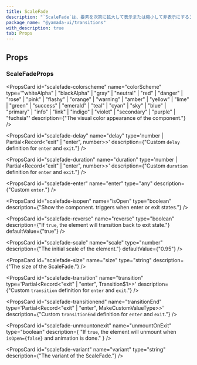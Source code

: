 ```yaml
---
title: ScaleFade
description: "`ScaleFade`は、要素を次第に拡大して表示または縮小して非表示にするコンポーネントです。"
package_name: "@yamada-ui/transitions"
with_description: true
tab: Props
---
```


## Props

### ScaleFadeProps

<PropsCard id="scalefade-about" name="about" type="string" />

<PropsCard id="scalefade-accesskey" name="accessKey" type="string" />

<PropsCard
  id="scalefade-aria-activedescendant"
  name="aria-activedescendant"
  type="string"
/>

<PropsCard id="scalefade-aria-atomic" name="aria-atomic" type="Booleanish" />

<PropsCard
  id="scalefade-aria-autocomplete"
  name="aria-autocomplete"
  type='"list" | "none" | "inline" | "both"'
/>

<PropsCard
  id="scalefade-aria-braillelabel"
  name="aria-braillelabel"
  type="string"
/>

<PropsCard
  id="scalefade-aria-brailleroledescription"
  name="aria-brailleroledescription"
  type="string"
/>

<PropsCard id="scalefade-aria-busy" name="aria-busy" type="Booleanish" />

<PropsCard
  id="scalefade-aria-checked"
  name="aria-checked"
  type='boolean | "true" | "false" | "mixed"'
/>

<PropsCard id="scalefade-aria-colcount" name="aria-colcount" type="number" />

<PropsCard id="scalefade-aria-colindex" name="aria-colindex" type="number" />

<PropsCard
  id="scalefade-aria-colindextext"
  name="aria-colindextext"
  type="string"
/>

<PropsCard id="scalefade-aria-colspan" name="aria-colspan" type="number" />

<PropsCard id="scalefade-aria-controls" name="aria-controls" type="string" />

<PropsCard
  id="scalefade-aria-current"
  name="aria-current"
  type='type ONLY_FOR_FORMAT =
  | boolean
  | "time"
  | "true"
  | "false"
  | "step"
  | "page"
  | "location"
  | "date"'
/>

<PropsCard
  id="scalefade-aria-describedby"
  name="aria-describedby"
  type="string"
/>

<PropsCard
  id="scalefade-aria-description"
  name="aria-description"
  type="string"
/>

<PropsCard id="scalefade-aria-details" name="aria-details" type="string" />

<PropsCard
  id="scalefade-aria-disabled"
  name="aria-disabled"
  type="Booleanish"
/>

<PropsCard
  id="scalefade-aria-dropeffect"
  name="aria-dropeffect"
  type='"link" | "none" | "copy" | "move" | "execute" | "popup"'
/>

<PropsCard
  id="scalefade-aria-errormessage"
  name="aria-errormessage"
  type="string"
/>

<PropsCard
  id="scalefade-aria-expanded"
  name="aria-expanded"
  type="Booleanish"
/>

<PropsCard id="scalefade-aria-flowto" name="aria-flowto" type="string" />

<PropsCard id="scalefade-aria-grabbed" name="aria-grabbed" type="Booleanish" />

<PropsCard
  id="scalefade-aria-haspopup"
  name="aria-haspopup"
  type='type ONLY_FOR_FORMAT =
  | boolean
  | "dialog"
  | "menu"
  | "true"
  | "false"
  | "grid"
  | "listbox"
  | "tree"'
/>

<PropsCard id="scalefade-aria-hidden" name="aria-hidden" type="Booleanish" />

<PropsCard
  id="scalefade-aria-invalid"
  name="aria-invalid"
  type='boolean | "true" | "false" | "grammar" | "spelling"'
/>

<PropsCard
  id="scalefade-aria-keyshortcuts"
  name="aria-keyshortcuts"
  type="string"
/>

<PropsCard id="scalefade-aria-label" name="aria-label" type="string" />

<PropsCard
  id="scalefade-aria-labelledby"
  name="aria-labelledby"
  type="string"
/>

<PropsCard id="scalefade-aria-level" name="aria-level" type="number" />

<PropsCard
  id="scalefade-aria-live"
  name="aria-live"
  type='"off" | "assertive" | "polite"'
/>

<PropsCard id="scalefade-aria-modal" name="aria-modal" type="Booleanish" />

<PropsCard
  id="scalefade-aria-multiline"
  name="aria-multiline"
  type="Booleanish"
/>

<PropsCard
  id="scalefade-aria-multiselectable"
  name="aria-multiselectable"
  type="Booleanish"
/>

<PropsCard
  id="scalefade-aria-orientation"
  name="aria-orientation"
  type='"horizontal" | "vertical"'
/>

<PropsCard id="scalefade-aria-owns" name="aria-owns" type="string" />

<PropsCard
  id="scalefade-aria-placeholder"
  name="aria-placeholder"
  type="string"
/>

<PropsCard id="scalefade-aria-posinset" name="aria-posinset" type="number" />

<PropsCard
  id="scalefade-aria-pressed"
  name="aria-pressed"
  type='boolean | "true" | "false" | "mixed"'
/>

<PropsCard
  id="scalefade-aria-readonly"
  name="aria-readonly"
  type="Booleanish"
/>

<PropsCard
  id="scalefade-aria-relevant"
  name="aria-relevant"
  type='type ONLY_FOR_FORMAT =
  | "text"
  | "all"
  | "additions"
  | "additions removals"
  | "additions text"
  | "removals"
  | "removals additions"
  | "removals text"
  | "text additions"
  | "text removals"'
/>

<PropsCard
  id="scalefade-aria-required"
  name="aria-required"
  type="Booleanish"
/>

<PropsCard
  id="scalefade-aria-roledescription"
  name="aria-roledescription"
  type="string"
/>

<PropsCard id="scalefade-aria-rowcount" name="aria-rowcount" type="number" />

<PropsCard id="scalefade-aria-rowindex" name="aria-rowindex" type="number" />

<PropsCard
  id="scalefade-aria-rowindextext"
  name="aria-rowindextext"
  type="string"
/>

<PropsCard id="scalefade-aria-rowspan" name="aria-rowspan" type="number" />

<PropsCard
  id="scalefade-aria-selected"
  name="aria-selected"
  type="Booleanish"
/>

<PropsCard id="scalefade-aria-setsize" name="aria-setsize" type="number" />

<PropsCard
  id="scalefade-aria-sort"
  name="aria-sort"
  type='"none" | "ascending" | "descending" | "other"'
/>

<PropsCard id="scalefade-aria-valuemax" name="aria-valuemax" type="number" />

<PropsCard id="scalefade-aria-valuemin" name="aria-valuemin" type="number" />

<PropsCard id="scalefade-aria-valuenow" name="aria-valuenow" type="number" />

<PropsCard id="scalefade-aria-valuetext" name="aria-valuetext" type="string" />

<PropsCard
  id="scalefade-as"
  name="as"
  type='"symbol" | "object" | "a" | "abbr" | "address" | "area" | "article" | "aside" | "audio" | "b" | "base" | "bdi" | "bdo" | "big" | "blockquote" | "body" | "br" | "button" | "canvas" | ... 149 more ... | "view"'
/>

<PropsCard id="scalefade-autocapitalize" name="autoCapitalize" type="string" />

<PropsCard id="scalefade-autocorrect" name="autoCorrect" type="string" />

<PropsCard id="scalefade-autofocus" name="autoFocus" type="boolean" />

<PropsCard id="scalefade-autosave" name="autoSave" type="string" />

<PropsCard id="scalefade-classname" name="className" type="string" />

<PropsCard
  id="scalefade-colorscheme"
  name="colorScheme"
  type='"whiteAlpha" | "blackAlpha" | "gray" | "neutral" | "red" | "danger" | "rose" | "pink" | "flashy" | "orange" | "warning" | "amber" | "yellow" | "lime" | "green" | "success" | "emerald" | "teal" | "cyan" | "sky" | "blue" | "primary" | "info" | "link" | "indigo" | "violet" | "secondary" | "purple" | "fuchsia"'
  description={"The visual color appearance of the component."}
/>

<PropsCard id="scalefade-content" name="content" type="string" />

<PropsCard
  id="scalefade-contenteditable"
  name="contentEditable"
  type='"inherit" | Booleanish | "plaintext-only"'
/>

<PropsCard id="scalefade-contextmenu" name="contextMenu" type="string" />

<PropsCard
  id="scalefade-dangerouslysetinnerhtml"
  name="dangerouslySetInnerHTML"
  type="{ __html: string | TrustedHTML }"
/>

<PropsCard id="scalefade-datatype" name="datatype" type="string" />

<PropsCard id="scalefade-defaultchecked" name="defaultChecked" type="boolean" />

<PropsCard
  id="scalefade-defaultvalue"
  name="defaultValue"
  type="string | number | readonly string[]"
/>

<PropsCard
  id="scalefade-delay"
  name="delay"
  type='number | Partial<Record<"exit" | "enter", number>>'
  description={"Custom `delay` definition for `enter` and `exit`."}
/>

<PropsCard id="scalefade-dir" name="dir" type="string" />

<PropsCard id="scalefade-draggable" name="draggable" type="Booleanish" />

<PropsCard
  id="scalefade-duration"
  name="duration"
  type='number | Partial<Record<"exit" | "enter", number>>'
  description={"Custom `duration` definition for `enter` and `exit`."}
/>

<PropsCard
  id="scalefade-enter"
  name="enter"
  type="any"
  description={"Custom `enter`."}
/>

<PropsCard id="scalefade-hidden" name="hidden" type="boolean" />

<PropsCard id="scalefade-id" name="id" type="string" />

<PropsCard id="scalefade-inlist" name="inlist" type="any" />

<PropsCard
  id="scalefade-inputmode"
  name="inputMode"
  type='type ONLY_FOR_FORMAT =
  | "search"
  | "text"
  | "none"
  | "tel"
  | "url"
  | "email"
  | "numeric"
  | "decimal"'
/>

<PropsCard id="scalefade-is" name="is" type="string" />

<PropsCard
  id="scalefade-isopen"
  name="isOpen"
  type="boolean"
  description={"Show the component. triggers when enter or exit states."}
/>

<PropsCard id="scalefade-itemid" name="itemID" type="string" />

<PropsCard id="scalefade-itemprop" name="itemProp" type="string" />

<PropsCard id="scalefade-itemref" name="itemRef" type="string" />

<PropsCard id="scalefade-itemscope" name="itemScope" type="boolean" />

<PropsCard id="scalefade-itemtype" name="itemType" type="string" />

<PropsCard id="scalefade-lang" name="lang" type="string" />

<PropsCard id="scalefade-nonce" name="nonce" type="string" />

<PropsCard
  id="scalefade-onabort"
  name="onAbort"
  type="ReactEventHandler<HTMLDivElement>"
/>

<PropsCard
  id="scalefade-onabortcapture"
  name="onAbortCapture"
  type="ReactEventHandler<HTMLDivElement>"
/>

<PropsCard
  id="scalefade-onanimationend"
  name="onAnimationEnd"
  type="AnimationEventHandler<HTMLDivElement>"
/>

<PropsCard
  id="scalefade-onanimationendcapture"
  name="onAnimationEndCapture"
  type="AnimationEventHandler<HTMLDivElement>"
/>

<PropsCard
  id="scalefade-onanimationiteration"
  name="onAnimationIteration"
  type="AnimationEventHandler<HTMLDivElement>"
/>

<PropsCard
  id="scalefade-onanimationiterationcapture"
  name="onAnimationIterationCapture"
  type="AnimationEventHandler<HTMLDivElement>"
/>

<PropsCard
  id="scalefade-onanimationstartcapture"
  name="onAnimationStartCapture"
  type="AnimationEventHandler<HTMLDivElement>"
/>

<PropsCard
  id="scalefade-onauxclick"
  name="onAuxClick"
  type="MouseEventHandler<HTMLDivElement>"
/>

<PropsCard
  id="scalefade-onauxclickcapture"
  name="onAuxClickCapture"
  type="MouseEventHandler<HTMLDivElement>"
/>

<PropsCard
  id="scalefade-onbeforeinput"
  name="onBeforeInput"
  type="FormEventHandler<HTMLDivElement>"
/>

<PropsCard
  id="scalefade-onbeforeinputcapture"
  name="onBeforeInputCapture"
  type="FormEventHandler<HTMLDivElement>"
/>

<PropsCard
  id="scalefade-onblur"
  name="onBlur"
  type="FocusEventHandler<HTMLDivElement>"
/>

<PropsCard
  id="scalefade-onblurcapture"
  name="onBlurCapture"
  type="FocusEventHandler<HTMLDivElement>"
/>

<PropsCard
  id="scalefade-oncanplay"
  name="onCanPlay"
  type="ReactEventHandler<HTMLDivElement>"
/>

<PropsCard
  id="scalefade-oncanplaycapture"
  name="onCanPlayCapture"
  type="ReactEventHandler<HTMLDivElement>"
/>

<PropsCard
  id="scalefade-oncanplaythrough"
  name="onCanPlayThrough"
  type="ReactEventHandler<HTMLDivElement>"
/>

<PropsCard
  id="scalefade-oncanplaythroughcapture"
  name="onCanPlayThroughCapture"
  type="ReactEventHandler<HTMLDivElement>"
/>

<PropsCard
  id="scalefade-onchange"
  name="onChange"
  type="FormEventHandler<HTMLDivElement>"
/>

<PropsCard
  id="scalefade-onchangecapture"
  name="onChangeCapture"
  type="FormEventHandler<HTMLDivElement>"
/>

<PropsCard
  id="scalefade-onclick"
  name="onClick"
  type="MouseEventHandler<HTMLDivElement>"
/>

<PropsCard
  id="scalefade-onclickcapture"
  name="onClickCapture"
  type="MouseEventHandler<HTMLDivElement>"
/>

<PropsCard
  id="scalefade-oncompositionend"
  name="onCompositionEnd"
  type="CompositionEventHandler<HTMLDivElement>"
/>

<PropsCard
  id="scalefade-oncompositionendcapture"
  name="onCompositionEndCapture"
  type="CompositionEventHandler<HTMLDivElement>"
/>

<PropsCard
  id="scalefade-oncompositionstart"
  name="onCompositionStart"
  type="CompositionEventHandler<HTMLDivElement>"
/>

<PropsCard
  id="scalefade-oncompositionstartcapture"
  name="onCompositionStartCapture"
  type="CompositionEventHandler<HTMLDivElement>"
/>

<PropsCard
  id="scalefade-oncompositionupdate"
  name="onCompositionUpdate"
  type="CompositionEventHandler<HTMLDivElement>"
/>

<PropsCard
  id="scalefade-oncompositionupdatecapture"
  name="onCompositionUpdateCapture"
  type="CompositionEventHandler<HTMLDivElement>"
/>

<PropsCard
  id="scalefade-oncontextmenu"
  name="onContextMenu"
  type="MouseEventHandler<HTMLDivElement>"
/>

<PropsCard
  id="scalefade-oncontextmenucapture"
  name="onContextMenuCapture"
  type="MouseEventHandler<HTMLDivElement>"
/>

<PropsCard
  id="scalefade-oncopy"
  name="onCopy"
  type="ClipboardEventHandler<HTMLDivElement>"
/>

<PropsCard
  id="scalefade-oncopycapture"
  name="onCopyCapture"
  type="ClipboardEventHandler<HTMLDivElement>"
/>

<PropsCard
  id="scalefade-oncut"
  name="onCut"
  type="ClipboardEventHandler<HTMLDivElement>"
/>

<PropsCard
  id="scalefade-oncutcapture"
  name="onCutCapture"
  type="ClipboardEventHandler<HTMLDivElement>"
/>

<PropsCard
  id="scalefade-ondoubleclick"
  name="onDoubleClick"
  type="MouseEventHandler<HTMLDivElement>"
/>

<PropsCard
  id="scalefade-ondoubleclickcapture"
  name="onDoubleClickCapture"
  type="MouseEventHandler<HTMLDivElement>"
/>

<PropsCard
  id="scalefade-ondragcapture"
  name="onDragCapture"
  type="DragEventHandler<HTMLDivElement>"
/>

<PropsCard
  id="scalefade-ondragendcapture"
  name="onDragEndCapture"
  type="DragEventHandler<HTMLDivElement>"
/>

<PropsCard
  id="scalefade-ondragenter"
  name="onDragEnter"
  type="DragEventHandler<HTMLDivElement>"
/>

<PropsCard
  id="scalefade-ondragentercapture"
  name="onDragEnterCapture"
  type="DragEventHandler<HTMLDivElement>"
/>

<PropsCard
  id="scalefade-ondragexit"
  name="onDragExit"
  type="DragEventHandler<HTMLDivElement>"
/>

<PropsCard
  id="scalefade-ondragexitcapture"
  name="onDragExitCapture"
  type="DragEventHandler<HTMLDivElement>"
/>

<PropsCard
  id="scalefade-ondragleave"
  name="onDragLeave"
  type="DragEventHandler<HTMLDivElement>"
/>

<PropsCard
  id="scalefade-ondragleavecapture"
  name="onDragLeaveCapture"
  type="DragEventHandler<HTMLDivElement>"
/>

<PropsCard
  id="scalefade-ondragover"
  name="onDragOver"
  type="DragEventHandler<HTMLDivElement>"
/>

<PropsCard
  id="scalefade-ondragovercapture"
  name="onDragOverCapture"
  type="DragEventHandler<HTMLDivElement>"
/>

<PropsCard
  id="scalefade-ondragstartcapture"
  name="onDragStartCapture"
  type="DragEventHandler<HTMLDivElement>"
/>

<PropsCard
  id="scalefade-ondrop"
  name="onDrop"
  type="DragEventHandler<HTMLDivElement>"
/>

<PropsCard
  id="scalefade-ondropcapture"
  name="onDropCapture"
  type="DragEventHandler<HTMLDivElement>"
/>

<PropsCard
  id="scalefade-ondurationchange"
  name="onDurationChange"
  type="ReactEventHandler<HTMLDivElement>"
/>

<PropsCard
  id="scalefade-ondurationchangecapture"
  name="onDurationChangeCapture"
  type="ReactEventHandler<HTMLDivElement>"
/>

<PropsCard
  id="scalefade-onemptied"
  name="onEmptied"
  type="ReactEventHandler<HTMLDivElement>"
/>

<PropsCard
  id="scalefade-onemptiedcapture"
  name="onEmptiedCapture"
  type="ReactEventHandler<HTMLDivElement>"
/>

<PropsCard
  id="scalefade-onencrypted"
  name="onEncrypted"
  type="ReactEventHandler<HTMLDivElement>"
/>

<PropsCard
  id="scalefade-onencryptedcapture"
  name="onEncryptedCapture"
  type="ReactEventHandler<HTMLDivElement>"
/>

<PropsCard
  id="scalefade-onended"
  name="onEnded"
  type="ReactEventHandler<HTMLDivElement>"
/>

<PropsCard
  id="scalefade-onendedcapture"
  name="onEndedCapture"
  type="ReactEventHandler<HTMLDivElement>"
/>

<PropsCard
  id="scalefade-onerror"
  name="onError"
  type="ReactEventHandler<HTMLDivElement>"
/>

<PropsCard
  id="scalefade-onerrorcapture"
  name="onErrorCapture"
  type="ReactEventHandler<HTMLDivElement>"
/>

<PropsCard
  id="scalefade-onfocus"
  name="onFocus"
  type="FocusEventHandler<HTMLDivElement>"
/>

<PropsCard
  id="scalefade-onfocuscapture"
  name="onFocusCapture"
  type="FocusEventHandler<HTMLDivElement>"
/>

<PropsCard
  id="scalefade-ongotpointercapture"
  name="onGotPointerCapture"
  type="PointerEventHandler<HTMLDivElement>"
/>

<PropsCard
  id="scalefade-ongotpointercapturecapture"
  name="onGotPointerCaptureCapture"
  type="PointerEventHandler<HTMLDivElement>"
/>

<PropsCard
  id="scalefade-oninput"
  name="onInput"
  type="FormEventHandler<HTMLDivElement>"
/>

<PropsCard
  id="scalefade-oninputcapture"
  name="onInputCapture"
  type="FormEventHandler<HTMLDivElement>"
/>

<PropsCard
  id="scalefade-oninvalid"
  name="onInvalid"
  type="FormEventHandler<HTMLDivElement>"
/>

<PropsCard
  id="scalefade-oninvalidcapture"
  name="onInvalidCapture"
  type="FormEventHandler<HTMLDivElement>"
/>

<PropsCard
  id="scalefade-onkeydown"
  name="onKeyDown"
  type="KeyboardEventHandler<HTMLDivElement>"
/>

<PropsCard
  id="scalefade-onkeydowncapture"
  name="onKeyDownCapture"
  type="KeyboardEventHandler<HTMLDivElement>"
/>

<PropsCard
  id="scalefade-onkeypress"
  name="onKeyPress"
  type="KeyboardEventHandler<HTMLDivElement>"
/>

<PropsCard
  id="scalefade-onkeypresscapture"
  name="onKeyPressCapture"
  type="KeyboardEventHandler<HTMLDivElement>"
/>

<PropsCard
  id="scalefade-onkeyup"
  name="onKeyUp"
  type="KeyboardEventHandler<HTMLDivElement>"
/>

<PropsCard
  id="scalefade-onkeyupcapture"
  name="onKeyUpCapture"
  type="KeyboardEventHandler<HTMLDivElement>"
/>

<PropsCard
  id="scalefade-onload"
  name="onLoad"
  type="ReactEventHandler<HTMLDivElement>"
/>

<PropsCard
  id="scalefade-onloadcapture"
  name="onLoadCapture"
  type="ReactEventHandler<HTMLDivElement>"
/>

<PropsCard
  id="scalefade-onloadeddata"
  name="onLoadedData"
  type="ReactEventHandler<HTMLDivElement>"
/>

<PropsCard
  id="scalefade-onloadeddatacapture"
  name="onLoadedDataCapture"
  type="ReactEventHandler<HTMLDivElement>"
/>

<PropsCard
  id="scalefade-onloadedmetadata"
  name="onLoadedMetadata"
  type="ReactEventHandler<HTMLDivElement>"
/>

<PropsCard
  id="scalefade-onloadedmetadatacapture"
  name="onLoadedMetadataCapture"
  type="ReactEventHandler<HTMLDivElement>"
/>

<PropsCard
  id="scalefade-onloadstart"
  name="onLoadStart"
  type="ReactEventHandler<HTMLDivElement>"
/>

<PropsCard
  id="scalefade-onloadstartcapture"
  name="onLoadStartCapture"
  type="ReactEventHandler<HTMLDivElement>"
/>

<PropsCard
  id="scalefade-onlostpointercapture"
  name="onLostPointerCapture"
  type="PointerEventHandler<HTMLDivElement>"
/>

<PropsCard
  id="scalefade-onlostpointercapturecapture"
  name="onLostPointerCaptureCapture"
  type="PointerEventHandler<HTMLDivElement>"
/>

<PropsCard
  id="scalefade-onmousedown"
  name="onMouseDown"
  type="MouseEventHandler<HTMLDivElement>"
/>

<PropsCard
  id="scalefade-onmousedowncapture"
  name="onMouseDownCapture"
  type="MouseEventHandler<HTMLDivElement>"
/>

<PropsCard
  id="scalefade-onmouseenter"
  name="onMouseEnter"
  type="MouseEventHandler<HTMLDivElement>"
/>

<PropsCard
  id="scalefade-onmouseleave"
  name="onMouseLeave"
  type="MouseEventHandler<HTMLDivElement>"
/>

<PropsCard
  id="scalefade-onmousemove"
  name="onMouseMove"
  type="MouseEventHandler<HTMLDivElement>"
/>

<PropsCard
  id="scalefade-onmousemovecapture"
  name="onMouseMoveCapture"
  type="MouseEventHandler<HTMLDivElement>"
/>

<PropsCard
  id="scalefade-onmouseout"
  name="onMouseOut"
  type="MouseEventHandler<HTMLDivElement>"
/>

<PropsCard
  id="scalefade-onmouseoutcapture"
  name="onMouseOutCapture"
  type="MouseEventHandler<HTMLDivElement>"
/>

<PropsCard
  id="scalefade-onmouseover"
  name="onMouseOver"
  type="MouseEventHandler<HTMLDivElement>"
/>

<PropsCard
  id="scalefade-onmouseovercapture"
  name="onMouseOverCapture"
  type="MouseEventHandler<HTMLDivElement>"
/>

<PropsCard
  id="scalefade-onmouseup"
  name="onMouseUp"
  type="MouseEventHandler<HTMLDivElement>"
/>

<PropsCard
  id="scalefade-onmouseupcapture"
  name="onMouseUpCapture"
  type="MouseEventHandler<HTMLDivElement>"
/>

<PropsCard
  id="scalefade-onpaste"
  name="onPaste"
  type="ClipboardEventHandler<HTMLDivElement>"
/>

<PropsCard
  id="scalefade-onpastecapture"
  name="onPasteCapture"
  type="ClipboardEventHandler<HTMLDivElement>"
/>

<PropsCard
  id="scalefade-onpause"
  name="onPause"
  type="ReactEventHandler<HTMLDivElement>"
/>

<PropsCard
  id="scalefade-onpausecapture"
  name="onPauseCapture"
  type="ReactEventHandler<HTMLDivElement>"
/>

<PropsCard
  id="scalefade-onplay"
  name="onPlay"
  type="ReactEventHandler<HTMLDivElement>"
/>

<PropsCard
  id="scalefade-onplaycapture"
  name="onPlayCapture"
  type="ReactEventHandler<HTMLDivElement>"
/>

<PropsCard
  id="scalefade-onplaying"
  name="onPlaying"
  type="ReactEventHandler<HTMLDivElement>"
/>

<PropsCard
  id="scalefade-onplayingcapture"
  name="onPlayingCapture"
  type="ReactEventHandler<HTMLDivElement>"
/>

<PropsCard
  id="scalefade-onpointercancel"
  name="onPointerCancel"
  type="PointerEventHandler<HTMLDivElement>"
/>

<PropsCard
  id="scalefade-onpointercancelcapture"
  name="onPointerCancelCapture"
  type="PointerEventHandler<HTMLDivElement>"
/>

<PropsCard
  id="scalefade-onpointerdown"
  name="onPointerDown"
  type="PointerEventHandler<HTMLDivElement>"
/>

<PropsCard
  id="scalefade-onpointerdowncapture"
  name="onPointerDownCapture"
  type="PointerEventHandler<HTMLDivElement>"
/>

<PropsCard
  id="scalefade-onpointerenter"
  name="onPointerEnter"
  type="PointerEventHandler<HTMLDivElement>"
/>

<PropsCard
  id="scalefade-onpointerleave"
  name="onPointerLeave"
  type="PointerEventHandler<HTMLDivElement>"
/>

<PropsCard
  id="scalefade-onpointermove"
  name="onPointerMove"
  type="PointerEventHandler<HTMLDivElement>"
/>

<PropsCard
  id="scalefade-onpointermovecapture"
  name="onPointerMoveCapture"
  type="PointerEventHandler<HTMLDivElement>"
/>

<PropsCard
  id="scalefade-onpointerout"
  name="onPointerOut"
  type="PointerEventHandler<HTMLDivElement>"
/>

<PropsCard
  id="scalefade-onpointeroutcapture"
  name="onPointerOutCapture"
  type="PointerEventHandler<HTMLDivElement>"
/>

<PropsCard
  id="scalefade-onpointerover"
  name="onPointerOver"
  type="PointerEventHandler<HTMLDivElement>"
/>

<PropsCard
  id="scalefade-onpointerovercapture"
  name="onPointerOverCapture"
  type="PointerEventHandler<HTMLDivElement>"
/>

<PropsCard
  id="scalefade-onpointerup"
  name="onPointerUp"
  type="PointerEventHandler<HTMLDivElement>"
/>

<PropsCard
  id="scalefade-onpointerupcapture"
  name="onPointerUpCapture"
  type="PointerEventHandler<HTMLDivElement>"
/>

<PropsCard
  id="scalefade-onprogress"
  name="onProgress"
  type="ReactEventHandler<HTMLDivElement>"
/>

<PropsCard
  id="scalefade-onprogresscapture"
  name="onProgressCapture"
  type="ReactEventHandler<HTMLDivElement>"
/>

<PropsCard
  id="scalefade-onratechange"
  name="onRateChange"
  type="ReactEventHandler<HTMLDivElement>"
/>

<PropsCard
  id="scalefade-onratechangecapture"
  name="onRateChangeCapture"
  type="ReactEventHandler<HTMLDivElement>"
/>

<PropsCard
  id="scalefade-onreset"
  name="onReset"
  type="FormEventHandler<HTMLDivElement>"
/>

<PropsCard
  id="scalefade-onresetcapture"
  name="onResetCapture"
  type="FormEventHandler<HTMLDivElement>"
/>

<PropsCard
  id="scalefade-onresize"
  name="onResize"
  type="ReactEventHandler<HTMLDivElement>"
/>

<PropsCard
  id="scalefade-onresizecapture"
  name="onResizeCapture"
  type="ReactEventHandler<HTMLDivElement>"
/>

<PropsCard
  id="scalefade-onscroll"
  name="onScroll"
  type="UIEventHandler<HTMLDivElement>"
/>

<PropsCard
  id="scalefade-onscrollcapture"
  name="onScrollCapture"
  type="UIEventHandler<HTMLDivElement>"
/>

<PropsCard
  id="scalefade-onseeked"
  name="onSeeked"
  type="ReactEventHandler<HTMLDivElement>"
/>

<PropsCard
  id="scalefade-onseekedcapture"
  name="onSeekedCapture"
  type="ReactEventHandler<HTMLDivElement>"
/>

<PropsCard
  id="scalefade-onseeking"
  name="onSeeking"
  type="ReactEventHandler<HTMLDivElement>"
/>

<PropsCard
  id="scalefade-onseekingcapture"
  name="onSeekingCapture"
  type="ReactEventHandler<HTMLDivElement>"
/>

<PropsCard
  id="scalefade-onselect"
  name="onSelect"
  type="ReactEventHandler<HTMLDivElement>"
/>

<PropsCard
  id="scalefade-onselectcapture"
  name="onSelectCapture"
  type="ReactEventHandler<HTMLDivElement>"
/>

<PropsCard
  id="scalefade-onstalled"
  name="onStalled"
  type="ReactEventHandler<HTMLDivElement>"
/>

<PropsCard
  id="scalefade-onstalledcapture"
  name="onStalledCapture"
  type="ReactEventHandler<HTMLDivElement>"
/>

<PropsCard
  id="scalefade-onsubmit"
  name="onSubmit"
  type="FormEventHandler<HTMLDivElement>"
/>

<PropsCard
  id="scalefade-onsubmitcapture"
  name="onSubmitCapture"
  type="FormEventHandler<HTMLDivElement>"
/>

<PropsCard
  id="scalefade-onsuspend"
  name="onSuspend"
  type="ReactEventHandler<HTMLDivElement>"
/>

<PropsCard
  id="scalefade-onsuspendcapture"
  name="onSuspendCapture"
  type="ReactEventHandler<HTMLDivElement>"
/>

<PropsCard
  id="scalefade-ontimeupdate"
  name="onTimeUpdate"
  type="ReactEventHandler<HTMLDivElement>"
/>

<PropsCard
  id="scalefade-ontimeupdatecapture"
  name="onTimeUpdateCapture"
  type="ReactEventHandler<HTMLDivElement>"
/>

<PropsCard
  id="scalefade-ontouchcancel"
  name="onTouchCancel"
  type="TouchEventHandler<HTMLDivElement>"
/>

<PropsCard
  id="scalefade-ontouchcancelcapture"
  name="onTouchCancelCapture"
  type="TouchEventHandler<HTMLDivElement>"
/>

<PropsCard
  id="scalefade-ontouchend"
  name="onTouchEnd"
  type="TouchEventHandler<HTMLDivElement>"
/>

<PropsCard
  id="scalefade-ontouchendcapture"
  name="onTouchEndCapture"
  type="TouchEventHandler<HTMLDivElement>"
/>

<PropsCard
  id="scalefade-ontouchmove"
  name="onTouchMove"
  type="TouchEventHandler<HTMLDivElement>"
/>

<PropsCard
  id="scalefade-ontouchmovecapture"
  name="onTouchMoveCapture"
  type="TouchEventHandler<HTMLDivElement>"
/>

<PropsCard
  id="scalefade-ontouchstart"
  name="onTouchStart"
  type="TouchEventHandler<HTMLDivElement>"
/>

<PropsCard
  id="scalefade-ontouchstartcapture"
  name="onTouchStartCapture"
  type="TouchEventHandler<HTMLDivElement>"
/>

<PropsCard
  id="scalefade-ontransitionend"
  name="onTransitionEnd"
  type="TransitionEventHandler<HTMLDivElement>"
/>

<PropsCard
  id="scalefade-ontransitionendcapture"
  name="onTransitionEndCapture"
  type="TransitionEventHandler<HTMLDivElement>"
/>

<PropsCard
  id="scalefade-onvolumechange"
  name="onVolumeChange"
  type="ReactEventHandler<HTMLDivElement>"
/>

<PropsCard
  id="scalefade-onvolumechangecapture"
  name="onVolumeChangeCapture"
  type="ReactEventHandler<HTMLDivElement>"
/>

<PropsCard
  id="scalefade-onwaiting"
  name="onWaiting"
  type="ReactEventHandler<HTMLDivElement>"
/>

<PropsCard
  id="scalefade-onwaitingcapture"
  name="onWaitingCapture"
  type="ReactEventHandler<HTMLDivElement>"
/>

<PropsCard
  id="scalefade-onwheel"
  name="onWheel"
  type="WheelEventHandler<HTMLDivElement>"
/>

<PropsCard
  id="scalefade-onwheelcapture"
  name="onWheelCapture"
  type="WheelEventHandler<HTMLDivElement>"
/>

<PropsCard id="scalefade-prefix" name="prefix" type="string" />

<PropsCard id="scalefade-property" name="property" type="string" />

<PropsCard id="scalefade-radiogroup" name="radioGroup" type="string" />

<PropsCard id="scalefade-rel" name="rel" type="string" />

<PropsCard id="scalefade-resource" name="resource" type="string" />

<PropsCard id="scalefade-results" name="results" type="number" />

<PropsCard id="scalefade-rev" name="rev" type="string" />

<PropsCard
  id="scalefade-reverse"
  name="reverse"
  type="boolean"
  description={"If `true`, the element will transition back to exit state."}
  defaultValue={"true"}
/>

<PropsCard id="scalefade-role" name="role" type="AriaRole" />

<PropsCard
  id="scalefade-scale"
  name="scale"
  type="number"
  description={"The initial scale of the element."}
  defaultValue={"0.95"}
/>

<PropsCard id="scalefade-security" name="security" type="string" />

<PropsCard
  id="scalefade-size"
  name="size"
  type="string"
  description={"The size of the ScaleFade."}
/>

<PropsCard id="scalefade-slot" name="slot" type="string" />

<PropsCard id="scalefade-spellcheck" name="spellCheck" type="Booleanish" />

<PropsCard
  id="scalefade-suppresscontenteditablewarning"
  name="suppressContentEditableWarning"
  type="boolean"
/>

<PropsCard
  id="scalefade-suppresshydrationwarning"
  name="suppressHydrationWarning"
  type="boolean"
/>

<PropsCard id="scalefade-tabindex" name="tabIndex" type="number" />

<PropsCard id="scalefade-title" name="title" type="string" />

<PropsCard
  id="scalefade-transition"
  name="transition"
  type='Partial<Record<"exit" | "enter", Transition$1>>'
  description={"Custom `transition` definition for `enter` and `exit`."}
/>

<PropsCard
  id="scalefade-transitionend"
  name="transitionEnd"
  type='Partial<Record<"exit" | "enter", MakeCustomValueType<TargetProperties>>>'
  description={"Custom `transitionEnd` definition for `enter` and `exit`."}
/>

<PropsCard id="scalefade-translate" name="translate" type='"yes" | "no"' />

<PropsCard id="scalefade-typeof" name="typeof" type="string" />

<PropsCard
  id="scalefade-unmountonexit"
  name="unmountOnExit"
  type="boolean"
  description={
    "If `true`, the element will unmount when `isOpen={false}` and animation is done."
  }
/>

<PropsCard
  id="scalefade-unselectable"
  name="unselectable"
  type='"on" | "off"'
/>

<PropsCard
  id="scalefade-variant"
  name="variant"
  type="string"
  description={"The variant of the ScaleFade."}
/>

<PropsCard id="scalefade-vocab" name="vocab" type="string" />
